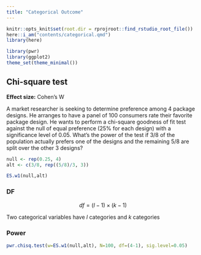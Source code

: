 ```yaml
---
title: "Categorical Outcome"
---
```



```r
knitr::opts_knit$set(root.dir = rprojroot::find_rstudio_root_file())
here::i_am("contents/categorical.qmd")
library(here)
```

```r
library(pwr)
library(ggplot2)
theme_set(theme_minimal())
```




## Chi-square test

**Effect size:** Cohen’s W

A market researcher is seeking to determine preference among 4 package designs. He arranges to have a panel of 100 consumers rate their favorite package design. He wants to perform a chi-square goodness of fit test against the null of equal preference (25% for each design) with a significance level of 0.05. What's the power of the test if 3/8 of the population actually prefers one of the designs and the remaining 5/8 are split over the other 3 designs?

```r
null <- rep(0.25, 4)
alt <- c(3/8, rep((5/8)/3, 3))

ES.w1(null,alt)
```

### DF

$$
df = (l−1) × (k−1)
$$

Two categorical variables have $l$ categories and $k$ categories

### Power


```r
pwr.chisq.test(w=ES.w1(null,alt), N=100, df=(4-1), sig.level=0.05)
```



